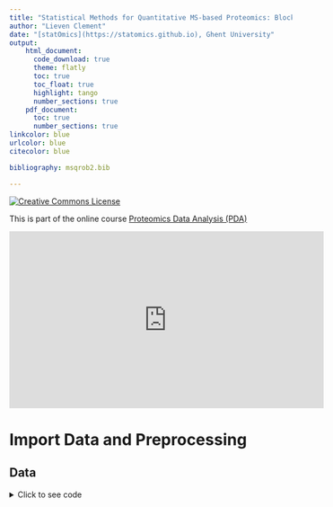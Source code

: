 ```yaml
---
title: "Statistical Methods for Quantitative MS-based Proteomics: Blocking - Wrap-up"
author: "Lieven Clement"
date: "[statOmics](https://statomics.github.io), Ghent University"
output:
    html_document:
      code_download: true
      theme: flatly
      toc: true
      toc_float: true
      highlight: tango
      number_sections: true
    pdf_document:
      toc: true
      number_sections: true
linkcolor: blue
urlcolor: blue
citecolor: blue

bibliography: msqrob2.bib

---
```


<a rel="license" href="https://creativecommons.org/licenses/by-nc-sa/4.0"><img alt="Creative Commons License" style="border-width:0" src="https://i.creativecommons.org/l/by-nc-sa/4.0/88x31.png" /></a>

This is part of the online course [Proteomics Data Analysis (PDA)](https://statomics.github.io/PDA/)

<iframe width="560" height="315"
src="https://www.youtube.com/embed/HE4KWfIOVp0"
frameborder="0"
style="display: block; margin: auto;"
allow="autoplay; encrypted-media" allowfullscreen></iframe>

# Import Data and Preprocessing 

## Data 
<details><summary> Click to see code  </summary><p>
```r
library(tidyverse)
library(limma)
library(QFeatures)
library(msqrob2)
library(plotly)
library(gridExtra)

peptidesFile <- "https://raw.githubusercontent.com/statOmics/PDA/data/quantification/mouseTcell/peptidesRCB.txt"
peptidesFile2 <- "https://raw.githubusercontent.com/statOmics/PDA/data/quantification/mouseTcell/peptidesCRD.txt"
peptidesFile3 <- "https://raw.githubusercontent.com/statOmics/PDA/data/quantification/mouseTcell/peptides.txt"

ecols <- grep("Intensity\\.", names(read.delim(peptidesFile)))
pe <- readQFeatures(
  table = peptidesFile,
  fnames = 1,
  ecol = ecols,
  name = "peptideRaw", sep="\t")

ecols2 <- grep("Intensity\\.", names(read.delim(peptidesFile2)))
pe2 <- readQFeatures(
  table = peptidesFile2,
  fnames = 1,
  ecol = ecols2,
  name = "peptideRaw", sep="\t")

ecols3 <- grep("Intensity\\.", names(read.delim(peptidesFile3)))
pe3 <- readQFeatures(
  table = peptidesFile3,
  fnames = 1,
  ecol = ecols3,
  name = "peptideRaw", sep="\t")

### Design
colData(pe)$celltype <- substr(
  colnames(pe[["peptideRaw"]]),
  11,
  14) %>%
  unlist %>%  
  as.factor

colData(pe)$mouse <- pe[[1]] %>%
  colnames %>%
  strsplit(split="[.]")  %>%
  sapply(function(x) x[3]) %>%
  as.factor

colData(pe2)$celltype <- substr(
  colnames(pe2[["peptideRaw"]]),
  11,
  14) %>%
  unlist %>%  
  as.factor

colData(pe2)$mouse <- pe2[[1]] %>%
  colnames %>%
  strsplit(split="[.]")  %>%
  sapply(function(x) x[3]) %>%
  as.factor

colData(pe3)$celltype <- substr(
  colnames(pe3[["peptideRaw"]]),
  11,
  14) %>%
  unlist %>%  
  as.factor

colData(pe3)$mouse <- pe3[[1]] %>%
  colnames %>%
  strsplit(split="[.]")  %>%
  sapply(function(x) x[3]) %>%
  as.factor
```
</p></design>

## Preprocessing 


### Log-transform

<details><summary> Click to see code to log-transfrom the data </summary><p>
- We calculate how many non zero intensities we have for each peptide and this can be useful for filtering.

```r
rowData(pe[["peptideRaw"]])$nNonZero <- rowSums(assay(pe[["peptideRaw"]]) > 0)

rowData(pe2[["peptideRaw"]])$nNonZero <- rowSums(assay(pe2[["peptideRaw"]]) > 0)

rowData(pe3[["peptideRaw"]])$nNonZero <- rowSums(assay(pe3[["peptideRaw"]]) > 0)
```

- Peptides with zero intensities are missing peptides and should be represent
with a `NA` value rather than `0`.

```r
pe <- zeroIsNA(pe, "peptideRaw") # convert 0 to NA

pe2 <- zeroIsNA(pe2, "peptideRaw") # convert 0 to NA

pe3 <- zeroIsNA(pe3, "peptideRaw") # convert 0 to NA
```

- Logtransform data with base 2

```r
pe <- logTransform(pe, base = 2, i = "peptideRaw", name = "peptideLog")

pe2 <- logTransform(pe2, base = 2, i = "peptideRaw", name = "peptideLog")

pe3 <- logTransform(pe3, base = 2, i = "peptideRaw", name = "peptideLog")
```
</p></details>


### Filtering
<details><summary> Click to see details on filtering </summary><p>

1. Handling overlapping protein groups

In our approach a peptide can map to multiple proteins, as long as there is
none of these proteins present in a smaller subgroup.

```r
pe <- filterFeatures(pe, ~ Proteins %in% smallestUniqueGroups(rowData(pe[["peptideLog"]])$Proteins))

pe2 <- filterFeatures(pe2, ~ Proteins %in% smallestUniqueGroups(rowData(pe2[["peptideLog"]])$Proteins))

pe3 <- filterFeatures(pe3, ~ Proteins %in% smallestUniqueGroups(rowData(pe3[["peptideLog"]])$Proteins))
```
2. Remove reverse sequences (decoys) and contaminants

We now remove the contaminants, peptides that map to decoy sequences, and proteins
which were only identified by peptides with modifications.

```r
pe <- filterFeatures(pe,~Reverse != "+")
pe <- filterFeatures(pe,~ Potential.contaminant != "+")

pe2 <- filterFeatures(pe2,~Reverse != "+")
pe2 <- filterFeatures(pe2,~ Potential.contaminant != "+")

pe3 <- filterFeatures(pe3,~Reverse != "+")
pe3 <- filterFeatures(pe3,~ Potential.contaminant != "+")
```
3. Drop peptides that were only identified in one sample

We keep peptides that were observed at last twice.

```r
pe[["peptideLog"]] <- pe[["peptideLog"]][rowData(pe[["peptideLog"]])$nNonZero >= 2, ]
nrow(pe[["peptideLog"]])

pe2[["peptideLog"]] <- pe2[["peptideLog"]][rowData(pe2[["peptideLog"]])$nNonZero >= 2, ]
nrow(pe[["peptideLog"]])

pe3[["peptideLog"]] <- pe3[["peptideLog"]][rowData(pe3[["peptideLog"]])$nNonZero >= 2, ]
nrow(pe3[["peptideLog"]])
```

</p></details>

## Normalization 

<details><summary> Click to see code to normalize the data </summary><p>
```r
pe <- normalize(pe, 
                i = "peptideLog", 
                name = "peptideNorm", 
                method = "center.median")

pe2 <- normalize(pe2, 
                i = "peptideLog", 
                name = "peptideNorm", 
                method = "center.median")


pe3 <- normalize(pe3, 
                i = "peptideLog", 
                name = "peptideNorm", 
                method = "center.median")
```

</p></details>

## Summarization

<details><summary> Click to see code to summarize the data </summary><p>

```r
pe <- aggregateFeatures(pe,
 i = "peptideNorm",
 fcol = "Proteins",
 na.rm = TRUE,
 name = "protein")


pe2 <- aggregateFeatures(pe2,
 i = "peptideNorm",
 fcol = "Proteins",
 na.rm = TRUE,
 name = "protein")

pe3 <- aggregateFeatures(pe3,
 i = "peptideNorm",
 fcol = "Proteins",
 na.rm = TRUE,
 name = "protein")
```

</p></details>

## Data Exploration: what is impact of blocking? 

<details><summary> Click to see code </summary><p>
```r
levels(colData(pe3)$mouse) <- paste0("m",1:7)
mdsObj3 <- plotMDS(assay(pe3[["protein"]]), plot = FALSE)
mdsOrig <- colData(pe3) %>%
  as.data.frame %>%
  mutate(mds1 = mdsObj3$x,
         mds2 = mdsObj3$y,
         lab = paste(mouse,celltype,sep="_")) %>%
  ggplot(aes(x = mds1, y = mds2, label = lab, color = celltype, group = mouse)) +
  geom_text(show.legend = FALSE) +
  geom_point(shape = 21) +
  geom_line(color = "black", linetype = "dashed") +
  xlab(
    paste0(
      mdsObj3$axislabel,
      " ",
      1, 
      " (",
      paste0(
        round(mdsObj3$var.explained[1] *100,0),
        "%"
        ),
      ")"
      )
    ) +
  ylab(
    paste0(
      mdsObj3$axislabel,
      " ",
      2, 
      " (",
      paste0(
        round(mdsObj3$var.explained[2] *100,0),
        "%"
        ),
      ")"
      )
    ) +
  ggtitle("Original (RCB)")

levels(colData(pe)$mouse) <- paste0("m",1:4)
mdsObj <- plotMDS(assay(pe[["protein"]]), plot = FALSE)
mdsRCB <- colData(pe) %>%
  as.data.frame %>%
  mutate(mds1 = mdsObj$x,
         mds2 = mdsObj$y,
         lab = paste(mouse,celltype,sep="_")) %>%
  ggplot(aes(x = mds1, y = mds2, label = lab, color = celltype, group = mouse)) +
  geom_text(show.legend = FALSE) +
  geom_point(shape = 21) +
  geom_line(color = "black", linetype = "dashed") +
  xlab(
    paste0(
      mdsObj$axislabel,
      " ",
      1, 
      " (",
      paste0(
        round(mdsObj$var.explained[1] *100,0),
        "%"
        ),
      ")"
      )
    ) +
  ylab(
    paste0(
      mdsObj$axislabel,
      " ",
      2, 
      " (",
      paste0(
        round(mdsObj$var.explained[2] *100,0),
        "%"
        ),
      ")"
      )
    ) +
  ggtitle("Randomized Complete Block (RCB)")


levels(colData(pe2)$mouse) <- paste0("m",1:8)
mdsObj2 <- plotMDS(assay(pe2[["protein"]]), plot = FALSE)
mdsCRD <- colData(pe2) %>%
  as.data.frame %>%
  mutate(mds1 = mdsObj2$x,
         mds2 = mdsObj2$y,
         lab = paste(mouse,celltype,sep="_")) %>%
  ggplot(aes(x = mds1, y = mds2, label = lab, color = celltype, group = mouse)) +
  geom_text(show.legend = FALSE) +
  geom_point(shape = 21) +
  xlab(
    paste0(
      mdsObj$axislabel,
      " ",
      1, 
      " (",
      paste0(
        round(mdsObj2$var.explained[1] *100,0),
        "%"
        ),
      ")"
      )
    ) +
  ylab(
    paste0(
      mdsObj$axislabel,
      " ",
      2, 
      " (",
      paste0(
        round(mdsObj2$var.explained[2] *100,0),
        "%"
        ),
      ")"
      )
    ) +
  ggtitle("Completely Randomized Design (CRD)")
```
</p></details>
```r
mdsOrig
mdsRCB
mdsCRD
```

- We observe that the leading fold change is according to mouse
- In the second dimension we see a separation according to cell-type 
- With the Randomized Complete Block design (RCB) we can remove the mouse effect from the analysis!

## Modeling and inference

### RCB analysis
```r
pe <- msqrob(
  object = pe,
  i = "protein",
  formula = ~ celltype + mouse)
```

### RCB wrong analysis
```r
pe <- msqrob(
  object = pe,
  i = "protein",
  formula = ~ celltype, modelColumnName = "wrongModel")
```

## CRD analysis 
```r
pe2 <- msqrob(
  object = pe2,
  i = "protein",
  formula = ~ celltype)
```

### Inference 

```r
library(ExploreModelMatrix)
VisualizeDesign(colData(pe),~ celltype + mouse)$plotlist
VisualizeDesign(colData(pe2),~ celltype)$plotlist
```


```r
L <- makeContrast("celltypeTreg = 0", parameterNames = c("celltypeTreg"))
pe <- hypothesisTest(object = pe, i = "protein", contrast = L)
pe <- hypothesisTest(object = pe, i = "protein", contrast = L, modelColumn = "wrongModel", resultsColumnNamePrefix="wrong")
pe2 <- hypothesisTest(object = pe2, i = "protein", contrast = L)
```

# Advantage of Blocking: comparison between designs

## Volcano plots

<details><summary> Click to see code </summary><p>
```r
volcanoRCB <- ggplot(
    rowData(pe[["protein"]])$celltypeTreg,
    aes(x = logFC, y = -log10(pval), color = adjPval < 0.05)
) +
    geom_point(cex = 2.5) +
    scale_color_manual(values = alpha(c("black", "red"), 0.5)) +
    theme_minimal() +
    ggtitle(paste0("RCB: \n", 
                sum(rowData(pe[["protein"]])$celltypeTreg$adjPval<0.05,na.rm=TRUE),
            " significant"))

volcanoRCBwrong <- ggplot(
    rowData(pe[["protein"]])$wrongcelltypeTreg,
    aes(x = logFC, y = -log10(pval), color = adjPval < 0.05)
) +
    geom_point(cex = 2.5) +
    scale_color_manual(values = alpha(c("black", "red"), 0.5)) +
    theme_minimal() +
    ggtitle(paste0("RCB wrong: \n", 
                sum(rowData(pe[["protein"]])$wrongcelltypeTreg$adjPval<0.05,na.rm=TRUE),
            " significant"))

volcanoCRD <- ggplot(
    rowData(pe2[["protein"]])$celltypeTreg,
    aes(x = logFC, y = -log10(pval), color = adjPval < 0.05)
) +
    geom_point(cex = 2.5) +
    scale_color_manual(values = alpha(c("black", "red"), 0.5)) +
    theme_minimal() +
    ggtitle(paste0("CRD: \n", 
                sum(rowData(pe2[["protein"]])$celltypeTreg$adjPval<0.05,na.rm=TRUE),
            " significant"))
```
</p></details>
  
```r
grid.arrange(volcanoRCB,volcanoCRD, volcanoRCBwrong,ncol=2)
```

## Anova table: Q7TPR4, Alpha-actinin-1

Disclaimer: the Anova analysis is only for didactical purposes. In practice we assess the hypotheses using msqrob2. 

- We illustrate the power gain of blocking using an Anova analysis on 1 protein. 

- Note, that msqrob2 will perform a similar analysis, but, it uses robust regression and it uses an empirical Bayes estimator for the variance.

```r
prot <- "Q7TPR4"
dataHlp <- colData(pe) %>% 
  as.data.frame %>%
  mutate(intensity=assay(pe[["protein"]])[prot,],
         intensityCRD=assay(pe2[["protein"]])[prot,])

  anova(lm(intensity~ celltype + mouse, dataHlp)) 
  anova(lm(intensity~ celltype,dataHlp))
  anova(lm(intensityCRD~ celltype,dataHlp))
```

## Comparison Empirical Bayes standard deviation in msqrob2 

<details><summary> Click to see code </summary><p>
```r
accessions <- rownames(pe[["protein"]])[rownames(pe[["protein"]])%in%rownames(pe2[["protein"]])]
dat <- data.frame(
sigmaRBC = sapply(rowData(pe[["protein"]])$msqrobModels[accessions], getSigmaPosterior),
sigmaRBCwrong = sapply(rowData(pe[["protein"]])$wrongModel[accessions], getSigmaPosterior),
sigmaCRD <- sapply(rowData(pe2[["protein"]])$msqrobModels[accessions], getSigmaPosterior)
)

 plotRBCvsWrong <- ggplot(data = dat, aes(sigmaRBC, sigmaRBCwrong)) +
    geom_point(alpha = 0.1, shape = 20) +
    scale_x_log10() +
    scale_y_log10() +
    geom_abline(intercept=0,slope=1)
plotCRDvsWrong <- ggplot(data = dat, aes(sigmaCRD, sigmaRBCwrong)) +
    geom_point(alpha = 0.1, shape = 20) +
    scale_x_log10() +
    scale_y_log10() +
    geom_abline(intercept=0,slope=1)
plotRBCvsCRD <- ggplot(data = dat, aes(sigmaRBC, sigmaCRD)) +
    geom_point(alpha = 0.1, shape = 20) +
    scale_x_log10() +
    scale_y_log10() +
    geom_abline(intercept=0,slope=1)
```
</p></details>

```r
grid.arrange(
  plotRBCvsWrong,
  plotCRDvsWrong,
  plotRBCvsCRD,
  nrow=2)
```

- We clearly observe that the standard deviation of the protein expression in the RCB is smaller for the majority of the proteins than that obtained with the CRD

- The standard deviation of the protein expression RCB where we perform a wrong analysis without considering the blocking factor according to mouse is much larger for the marjority of the proteins than that obtained with the correct analysis. 

- Indeed, when we ignore the blocking factor in the RCB design we do not remove the variability according to mouse from the analysis and the mouse effect is absorbed in the error term. The standard deviation than becomes very comparable to that observed in the completely randomised design where we could not remove the mouse effect from the analysis. 

- Why are some of the standard deviations for the RCB with the correct analysis larger than than of the RCB with the incorrect analysis that ignored the mouse blocking factor?

- Can you think of a reason why it would not be useful to block on a particular factor? 
